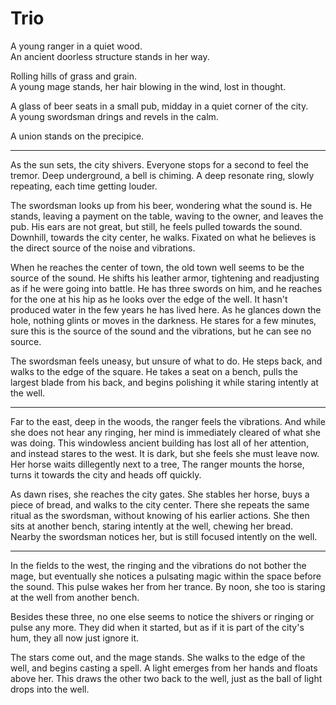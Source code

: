 # Trio

A young ranger in a quiet wood.  
An ancient doorless structure stands in her way.

Rolling hills of grass and grain.  
A young mage stands, her hair blowing in the wind, lost in thought.

A glass of beer seats in a small pub, midday in a quiet corner of the city.  
A young swordsman drings and revels in the calm.

A union stands on the precipice.

---

As the sun sets, the city shivers. Everyone stops for a second to feel the tremor. Deep underground, a bell is chiming. A deep resonate ring, slowly repeating, each time getting louder.

The swordsman looks up from his beer, wondering what the sound is. He stands, leaving a payment on the table, waving to the owner, and leaves the pub. His ears are not great, but still, he feels pulled towards the sound. Downhill, towards the city center, he walks. Fixated on what he believes is the direct source of the noise and vibrations.

When he reaches the center of town, the old town well seems to be the source of the sound. He shifts his leather armor, tightening and readjusting as if he were going into battle. He has three swords on him, and he reaches for the one at his hip as he looks over the edge of the well. It hasn't produced water in the few years he has lived here. As he glances down the hole, nothing glints or moves in the darkness. He stares for a few minutes, sure this is the source of the sound and the vibrations, but he can see no source.

The swordsman feels uneasy, but unsure of what to do. He steps back, and walks to the edge of the square. He takes a seat on a bench, pulls the largest blade from his back, and begins polishing it while staring intently at the well.

---

Far to the east, deep in the woods, the ranger feels the vibrations. And while she does not hear any ringing, her mind is immediately cleared of what she was doing. This windowless ancient building has lost all of her attention, and instead stares to the west. It is dark, but she feels she must leave now. Her horse waits dillegently next to a tree, The ranger mounts the horse, turns it towards the city and heads off quickly.

As dawn rises, she reaches the city gates. She stables her horse, buys a piece of bread, and walks to the city center. There she repeats the same ritual as the swordsman, without knowing of his earlier actions. She then sits at another bench, staring intently at the well, chewing her bread. Nearby the swordsman notices her, but is still focused intently on the well.

---

In the fields to the west, the ringing and the vibrations do not bother the mage, but eventually she notices a pulsating magic within the space before the sound. This pulse wakes her from her trance. By noon, she too is staring at the well from another bench.

Besides these three, no one else seems to notice the shivers or ringing or pulse any more. They did when it started, but as if it is part of the city's hum, they all now just ignore it.

The stars come out, and the mage stands. She walks to the edge of the well, and begins casting a spell. A light emerges from her hands and floats above her. This draws the other two back to the well, just as the ball of light drops into the well.


